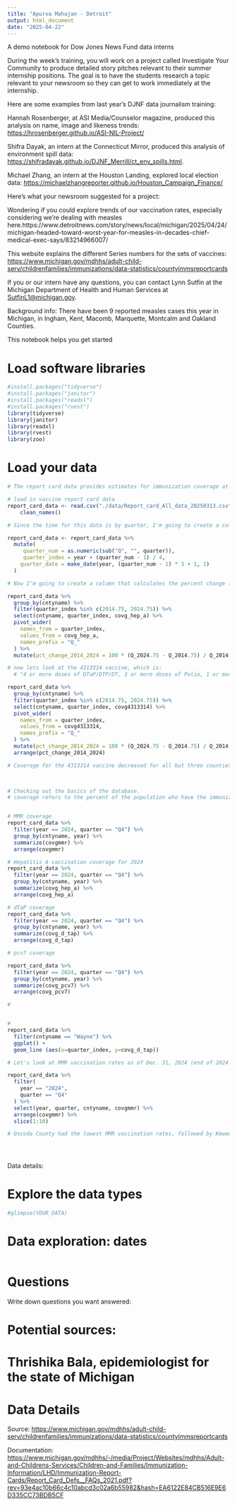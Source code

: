```yaml
---
title: "Apurva Mahajan - Detroit"
output: html_document
date: "2025-04-22"
---
```


A demo notebook for Dow Jones News Fund data interns

During the week's training, you will work on a project called Investigate Your Community to produce detailed story pitches relevant to their summer internship positions. The goal is to have the students research a topic relevant to your newsroom so they can get to work immediately at the internship.

Here are some examples from last year's DJNF data journalism training:

Hannah Rosenberger, at ASI Media/Counselor magazine, produced this analysis on name, image and likeness trends: <https://hrosenberger.github.io/ASI-NIL-Project/>

Shifra Dayak, an intern at the Connecticut Mirror, produced this analysis of environment spill data: <https://shifradayak.github.io/DJNF_Merrill/ct_env_spills.html>.

Michael Zhang, an intern at the Houston Landing, explored local election data: <https://michaelzhangreporter.github.io/Houston_Campaign_Finance/>

Here's what your newsroom suggested for a project:

Wondering if you could explore trends of our vaccination rates, especially considering we're dealing with measles here.https://www.detroitnews.com/story/news/local/michigan/2025/04/24/michigan-headed-toward-worst-year-for-measles-in-decades-chief-medical-exec-says/83214966007/

This website explains the different Series numbers for the sets of vaccines: <https://www.michigan.gov/mdhhs/adult-child-serv/childrenfamilies/immunizations/data-statistics/countyimmsreportcards>

If you or our intern have any questions, you can contact Lynn Sutfin at the Michigan Department of Health and Human Services at [SutfinL1\@michigan.gov](mailto:SutfinL1@michigan.gov){.email}.

Background info: There have been 9 reported measles cases this year in Michigan, in Ingham, Kent, Macomb, Marquette, Montcalm and Oakland Counties.

This notebook helps you get started

# Load software libraries

```r
#install.packages("tidyverse")
#install.packages("janitor")
#install.packages("readxl")
#install.packages("rvest")
library(tidyverse)
library(janitor)
library(readxl)
library(rvest)
library(zoo)

```

# Load your data

```r

# The report card data provides estimates for immunization coverage at the county level for vaccines recommended for children (19-35 months) and adolescent (13-17-year-olds)

# load in vaccine report card data
report_card_data <- read.csv("./data/Report_card_All_data_20250313.csv") |> 
    clean_names()

# Since the time for this data is by quarter, I'm going to create a column based on an index so I can plot this and analyze by time. 

report_card_data <- report_card_data %>% 
  mutate(
     quarter_num = as.numeric(sub("Q", "", quarter)),
     quarter_index = year + (quarter_num - 1) / 4,
    quarter_date = make_date(year, (quarter_num - 1) * 3 + 1, 1)
  )

# Now I'm going to create a column that calculates the percent change from 2010 Q4 to 2025 Q4. What counties have seen the highest changes in Hepatitis A vaccination coverage.

report_card_data %>% 
  group_by(cntyname) %>% 
  filter(quarter_index %in% c(2014.75, 2024.75)) %>% 
  select(cntyname, quarter_index, covg_hep_a) %>% 
  pivot_wider(
    names_from = quarter_index,
    values_from = covg_hep_a,
    names_prefix = "Q_"
  ) %>% 
  mutate(pct_change_2014_2024 = 100 * (Q_2024.75 - Q_2014.75) / Q_2014.75) %>% arrange(pct_change_2014_2024)

# now lets look at the 4313314 vaccine, which is: 
  # "4 or more doses of DTaP/DTP/DT, 3 or more doses of Polio, 1 or more dose of MMR, 3 or more doses of Hib, 3 ore more doses of HepB, 1 or more dose of Varicella, 4 or more doses of PCV" 

report_card_data %>% 
  group_by(cntyname) %>% 
  filter(quarter_index %in% c(2014.75, 2024.75)) %>% 
  select(cntyname, quarter_index, covg4313314) %>% 
  pivot_wider(
    names_from = quarter_index,
    values_from = covg4313314,
    names_prefix = "Q_"
  ) %>% 
  mutate(pct_change_2014_2024 = 100 * (Q_2024.75 - Q_2014.75) / Q_2014.75) %>% 
  arrange(pct_change_2014_2024)

# Coverage for the 4313314 vaccine decreased for all but three counties in Michigan. 
  


# Checking out the basics of the database. 
# coverage refers to the percent of the population who have the immunization. 


# MMR coverage 
report_card_data %>% 
  filter(year == 2024, quarter == "Q4") %>% 
  group_by(cntyname, year) %>%
  summarize(covgmmr) %>% 
  arrange(covgmmr)

# Hepatitis A vaccination coverage for 2024
report_card_data %>% 
  filter(year == 2024, quarter == "Q4") %>% 
  group_by(cntyname, year) %>%
  summarize(covg_hep_a) %>% 
  arrange(covg_hep_a)

# dTaP coverage
report_card_data %>% 
  filter(year == 2024, quarter == "Q4") %>% 
  group_by(cntyname, year) %>%
  summarize(covg_d_tap) %>% 
  arrange(covg_d_tap)

# pcv7 coverage

report_card_data %>% 
  filter(year == 2024, quarter == "Q4") %>% 
  group_by(cntyname, year) %>%
  summarize(covg_pcv7) %>% 
  arrange(covg_pcv7)

# 


# 
report_card_data %>% 
  filter(cntyname == "Wayne") %>% 
  ggplot() +
  geom_line (aes(x=quarter_index, y=covg_d_tap))
```

```r

# Let's look at MMR vaccination rates as of Dec. 31, 2024 (end of 2024 Q4)

report_card_data %>% 
  filter(
    year == "2024",
    quarter == "Q4"
  ) %>% 
  select(year, quarter, cntyname, covgmmr) %>% 
  arrange(covgmmr) %>% 
  slice(1:10)

# Oscoda County had the lowest MMR vaccination rates, followed by Keweenaw, Gladwin, Mackinac and Salinac. None of these counties saw measles cases in 2025.





```

Data details:

# Explore the data types

```r

#glimpse(YOUR_DATA)


```

# Data exploration: dates

```r

```

# Questions

Write down questions you want answered:

# Potential sources:

# Thrishika Bala, epidemiologist for the state of Michigan

# Data Details

Source: <https://www.michigan.gov/mdhhs/adult-child-serv/childrenfamilies/immunizations/data-statistics/countyimmsreportcards>

Documentation: <https://www.michigan.gov/mdhhs/-/media/Project/Websites/mdhhs/Adult-and-Childrens-Services/Children-and-Families/Immunization-Information/LHD/Immunization-Report-Cards/Report_Card_Defs__FAQs_2021.pdf?rev=93e4ac10b66c4c10abcd3c02a6b55982&hash=EA6122E84CB516E9E6D335CC73BDB5CF>
